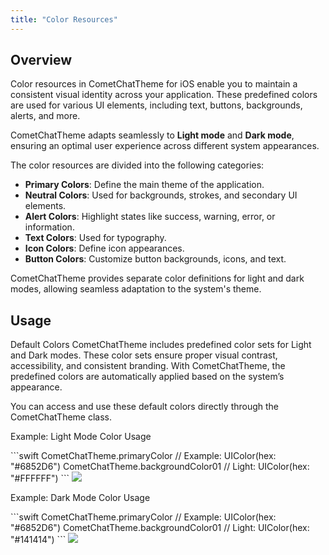 ```yaml
---
title: "Color Resources"
---
```


## Overview

Color resources in CometChatTheme for iOS enable you to maintain a consistent visual identity across your application. These predefined colors are used for various UI elements, including text, buttons, backgrounds, alerts, and more.

CometChatTheme adapts seamlessly to **Light mode** and **Dark mode**, ensuring an optimal user experience across different system appearances.

The color resources are divided into the following categories:

* **Primary Colors**: Define the main theme of the application.
* **Neutral Colors**: Used for backgrounds, strokes, and secondary UI elements.
* **Alert Colors**: Highlight states like success, warning, error, or information.
* **Text Colors**: Used for typography.
* **Icon Colors**: Define icon appearances.
* **Button Colors**: Customize button backgrounds, icons, and text.

CometChatTheme provides separate color definitions for light and dark modes, allowing seamless adaptation to the system's theme.

## Usage

Default Colors CometChatTheme includes predefined color sets for Light and Dark modes. These color sets ensure proper visual contrast, accessibility, and consistent branding. With CometChatTheme, the predefined colors are automatically applied based on the system’s appearance.

You can access and use these default colors directly through the CometChatTheme class.

Example: Light Mode Color Usage

<Tabs>
<Tab title="Swift">
```swift
CometChatTheme.primaryColor // Example: UIColor(hex: "#6852D6")
CometChatTheme.backgroundColor01 // Light: UIColor(hex: "#FFFFFF")
```

</Tab>

</Tabs>

<Frame>
  <img src="/images/42fec91c-conversation-theme-7af3cbbe9848a8208c155c3e061c90bc.png" />
</Frame>

Example: Dark Mode Color Usage

<Tabs>
<Tab title="Swift">
```swift
CometChatTheme.primaryColor // Example: UIColor(hex: "#6852D6")
CometChatTheme.backgroundColor01 // Light: UIColor(hex: "#141414")
```

</Tab>

</Tabs>

<Frame>
  <img src="/images/14986363-conversation-theme-dark-af60af4e54309f13361014988ee8563a.png" />
</Frame>
